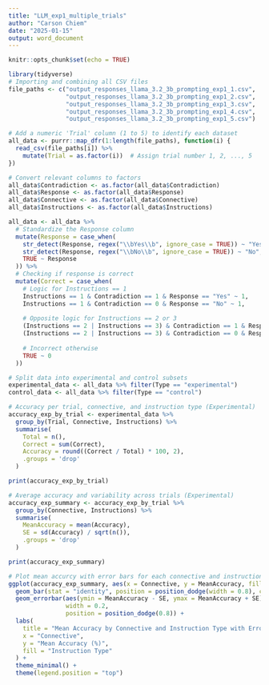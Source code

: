 ```yaml
---
title: "LLM_exp1_multiple_trials"
author: "Carson Chiem"
date: "2025-01-15"
output: word_document
---
```


```r
knitr::opts_chunk$set(echo = TRUE)
```

```r
library(tidyverse)
# Importing and combining all CSV files
file_paths <- c("output_responses_llama_3.2_3b_prompting_exp1_1.csv",
                "output_responses_llama_3.2_3b_prompting_exp1_2.csv",
                "output_responses_llama_3.2_3b_prompting_exp1_3.csv",
                "output_responses_llama_3.2_3b_prompting_exp1_4.csv",
                "output_responses_llama_3.2_3b_prompting_exp1_5.csv")

# Add a numeric 'Trial' column (1 to 5) to identify each dataset
all_data <- purrr::map_dfr(1:length(file_paths), function(i) {
  read_csv(file_paths[i]) %>%
    mutate(Trial = as.factor(i))  # Assign trial number 1, 2, ..., 5
})

# Convert relevant columns to factors
all_data$Contradiction <- as.factor(all_data$Contradiction)
all_data$Response <- as.factor(all_data$Response)
all_data$Connective <- as.factor(all_data$Connective)
all_data$Instructions <- as.factor(all_data$Instructions)

```
```r
all_data <- all_data %>%
  # Standardize the Response column
  mutate(Response = case_when(
    str_detect(Response, regex("\\bYes\\b", ignore_case = TRUE)) ~ "Yes",
    str_detect(Response, regex("\\bNo\\b", ignore_case = TRUE)) ~ "No",
    TRUE ~ Response  
  )) %>%
  # Checking if response is correct
  mutate(Correct = case_when(
    # Logic for Instructions == 1
    Instructions == 1 & Contradiction == 1 & Response == "Yes" ~ 1,
    Instructions == 1 & Contradiction == 0 & Response == "No" ~ 1,
    
    # Opposite logic for Instructions == 2 or 3
    (Instructions == 2 | Instructions == 3) & Contradiction == 1 & Response == "No" ~ 1,
    (Instructions == 2 | Instructions == 3) & Contradiction == 0 & Response == "Yes" ~ 1,
    
    # Incorrect otherwise
    TRUE ~ 0
  ))
```

```r
# Split data into experimental and control subsets
experimental_data <- all_data %>% filter(Type == "experimental")
control_data <- all_data %>% filter(Type == "control")
```

```r
# Accuracy per trial, connective, and instruction type (Experimental)
accuracy_exp_by_trial <- experimental_data %>%
  group_by(Trial, Connective, Instructions) %>%
  summarise(
    Total = n(),
    Correct = sum(Correct),
    Accuracy = round((Correct / Total) * 100, 2),
    .groups = 'drop'
  )

print(accuracy_exp_by_trial)

# Average accuracy and variability across trials (Experimental)
accuracy_exp_summary <- accuracy_exp_by_trial %>%
  group_by(Connective, Instructions) %>%
  summarise(
    MeanAccuracy = mean(Accuracy),
    SE = sd(Accuracy) / sqrt(n()), 
    .groups = 'drop'
  )

print(accuracy_exp_summary)
```

```r
# Plot mean accurcy with error bars for each connective and instruction type across trials
ggplot(accuracy_exp_summary, aes(x = Connective, y = MeanAccuracy, fill = factor(Instructions))) +
  geom_bar(stat = "identity", position = position_dodge(width = 0.8), color = "black") +  
  geom_errorbar(aes(ymin = MeanAccuracy - SE, ymax = MeanAccuracy + SE), 
                width = 0.2, 
                position = position_dodge(0.8)) +
  labs(
    title = "Mean Accuracy by Connective and Instruction Type with Error Bars",
    x = "Connective",
    y = "Mean Accuracy (%)",
    fill = "Instruction Type"  
  ) +
  theme_minimal() +
  theme(legend.position = "top")  
```

